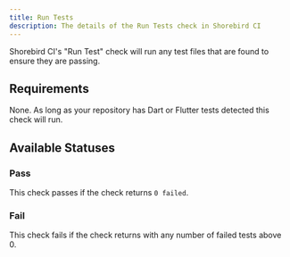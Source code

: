 ```yaml
---
title: Run Tests
description: The details of the Run Tests check in Shorebird CI
---
```


Shorebird CI's "Run Test" check will run any test files that are found to ensure
they are passing.

## Requirements

None. As long as your repository has Dart or Flutter tests detected this check
will run.

## Available Statuses

### Pass

This check passes if the check returns `0 failed`.

### Fail

This check fails if the check returns with any number of failed tests above 0.
